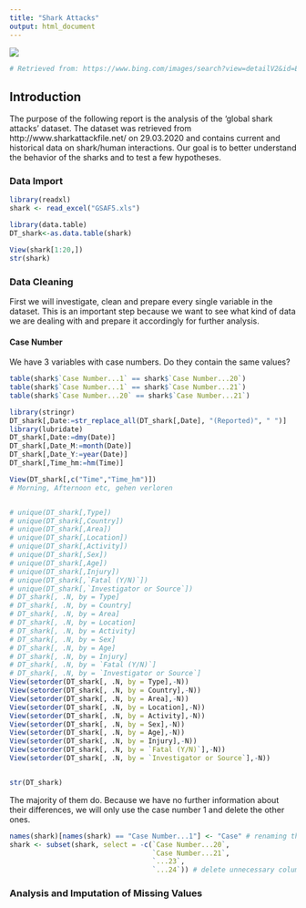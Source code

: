 ```yaml
---
title: "Shark Attacks"
output: html_document
---
```


![](sharkattack picture.png)

```r
# Retrieved from: https://www.bing.com/images/search?view=detailV2&id=EF63E80B990B63015E8D6EED897448BF320E188A&thid=OIP.w_9nO-IKJvbrmAD0cV29XQHaE8&exph=2000&expw=3000&q=shark+attack&selectedindex=7&ajaxhist=0&vt=0&adlt=demote&shtp=GetUrl&shid=af3c16a6-a20c-4cf2-aaed-3cb63afa935e&shtk=RG8gU2hhcmtzIFJlYWxseSBOb3QgTGlrZSBIb3cgSHVtYW5zIFRhc3RlPw%3D%3D&shdk=QXVmIEJpbmcgdm9uIHd3dy50b2RheWlmb3VuZG91dC5jb20gZ2VmdW5kZW4%3D&shhk=TKN%2FYQ3smG9emFvtZPDaFmhe39V9NgOF0fnLL%2Fvqo6c%3D&form=EX0023&shth=OSH.n%252FGuSuLF53reEEGSp9ZQfQ
```


## Introduction

The purpose of the following report is the analysis of the 'global shark attacks' dataset. The dataset was retrieved from http://www.sharkattackfile.net/ on 29.03.2020 and contains current and historical data on shark/human interactions. Our goal is to better understand the behavior of the sharks and to test a few hypotheses.

### Data Import

```r
library(readxl)
shark <- read_excel("GSAF5.xls")

library(data.table)
DT_shark<-as.data.table(shark)

View(shark[1:20,])
str(shark)
```

### Data Cleaning

First we will investigate, clean and prepare every single variable in the dataset. This is an important step because we want to see what kind of data we are dealing with and prepare it accordingly for further analysis.

#### Case Number

We have 3 variables with case numbers. Do they contain the same values?

```r

table(shark$`Case Number...1` == shark$`Case Number...20`)
table(shark$`Case Number...1` == shark$`Case Number...21`)
table(shark$`Case Number...20` == shark$`Case Number...21`)

library(stringr)
DT_shark[,Date:=str_replace_all(DT_shark[,Date], "(Reported)", " ")]
library(lubridate)
DT_shark[,Date:=dmy(Date)]
DT_shark[,Date_M:=month(Date)]
DT_shark[,Date_Y:=year(Date)]
DT_shark[,Time_hm:=hm(Time)]

View(DT_shark[,c("Time","Time_hm")])
# Morning, Afternoon etc, gehen verloren


# unique(DT_shark[,Type])
# unique(DT_shark[,Country])
# unique(DT_shark[,Area])
# unique(DT_shark[,Location])
# unique(DT_shark[,Activity])
# unique(DT_shark[,Sex])
# unique(DT_shark[,Age])
# unique(DT_shark[,Injury])
# unique(DT_shark[,`Fatal (Y/N)`])
# unique(DT_shark[,`Investigator or Source`])
# DT_shark[, .N, by = Type]
# DT_shark[, .N, by = Country]
# DT_shark[, .N, by = Area]
# DT_shark[, .N, by = Location]
# DT_shark[, .N, by = Activity]
# DT_shark[, .N, by = Sex]
# DT_shark[, .N, by = Age]
# DT_shark[, .N, by = Injury]
# DT_shark[, .N, by = `Fatal (Y/N)`]
# DT_shark[, .N, by = `Investigator or Source`]
View(setorder(DT_shark[, .N, by = Type],-N))
View(setorder(DT_shark[, .N, by = Country],-N))
View(setorder(DT_shark[, .N, by = Area],-N))
View(setorder(DT_shark[, .N, by = Location],-N))
View(setorder(DT_shark[, .N, by = Activity],-N))
View(setorder(DT_shark[, .N, by = Sex],-N))
View(setorder(DT_shark[, .N, by = Age],-N))
View(setorder(DT_shark[, .N, by = Injury],-N))
View(setorder(DT_shark[, .N, by = `Fatal (Y/N)`],-N))
View(setorder(DT_shark[, .N, by = `Investigator or Source`],-N))


str(DT_shark)

```

The majority of them do. Because we have no further information about their differences, we will only use the case number 1 and delete the other ones.

```r
names(shark)[names(shark) == "Case Number...1"] <- "Case" # renaming the column name
shark <- subset(shark, select = -c(`Case Number...20`, 
                                   `Case Number...21`,
                                   `...23`,
                                   `...24`)) # delete unnecessary columns
```


### Analysis and Imputation of Missing Values
